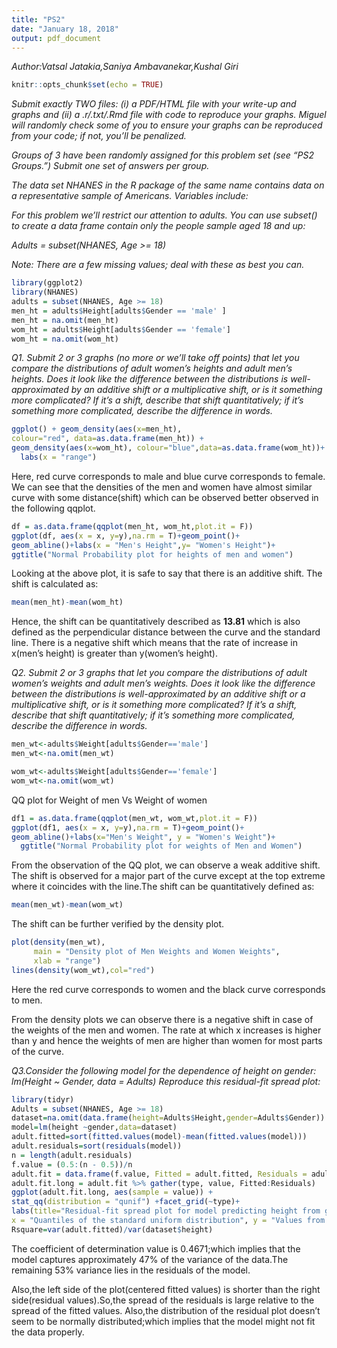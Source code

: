 ```yaml
---
title: "PS2"
date: "January 18, 2018"
output: pdf_document
---
```

*Author:Vatsal Jatakia,Saniya Ambavanekar,Kushal Giri*
```r
knitr::opts_chunk$set(echo = TRUE)
```
*Submit exactly TWO files: (i) a PDF/HTML file with your write-up and graphs and (ii) a .r/.txt/.Rmd file with code to reproduce your graphs. Miguel will randomly check some of you to ensure your graphs can be reproduced from your code; if not, you'll be penalized.*

*Groups of 3 have been randomly assigned for this problem set (see "PS2 Groups.") Submit one set of answers per group.*

*The data set NHANES in the R package of the same name contains data on a representative sample of Americans. Variables include:*

*For this problem we'll restrict our attention to adults. You can use subset() to create a data frame contain only the people sample aged 18 and up:*

*Adults = subset(NHANES, Age >= 18)*

*Note: There are a few missing values; deal with these as best you can.*

```r
library(ggplot2)
library(NHANES)
adults = subset(NHANES, Age >= 18)
men_ht = adults$Height[adults$Gender == 'male' ]
men_ht = na.omit(men_ht)
wom_ht = adults$Height[adults$Gender == 'female']
wom_ht = na.omit(wom_ht)
```


*Q1. Submit 2 or 3 graphs (no more or we'll take off points) that let you compare the distributions of adult women's heights and adult men's heights. Does it look like the difference between the distributions is well-approximated by an additive shift or a multiplicative shift, or is it something more complicated? If it's a shift, describe that shift quantitatively; if it's something more complicated, describe the difference in words.*


```r
ggplot() + geom_density(aes(x=men_ht), 
colour="red", data=as.data.frame(men_ht)) +
geom_density(aes(x=wom_ht), colour="blue",data=as.data.frame(wom_ht))+                        ggtitle("Density plot for Heights of Men and Women ")+
  labs(x = "range")
```
Here, red curve corresponds to male and blue curve corresponds to female. We can see that the densities of the men and women have almost similar curve with some distance(shift) which can be observed better observed in the following qqplot.

```r
df = as.data.frame(qqplot(men_ht, wom_ht,plot.it = F))
ggplot(df, aes(x = x, y=y),na.rm = T)+geom_point()+
geom_abline()+labs(x = "Men's Height",y= "Women's Height")+
ggtitle("Normal Probability plot for heights of men and women")
```

Looking at the above plot, it is safe to say that there is an additive shift. The shift is calculated as: 
```r
mean(men_ht)-mean(wom_ht)
```

Hence, the shift can be quantitatively described as **13.81** which is also defined as the perpendicular distance between the curve and the standard line. There is a negative shift which means that the rate of increase in x(men's height) is greater than y(women's height).

*Q2. Submit 2 or 3 graphs that let you compare the distributions of adult women's weights and adult men's weights. Does it look like the difference between the distributions is well-approximated by an additive shift or a multiplicative shift, or is it something more complicated? If it's a shift, describe that shift quantitatively; if it's something more complicated, describe the difference in words.*
```r
men_wt<-adults$Weight[adults$Gender=='male']
men_wt<-na.omit(men_wt)

wom_wt<-adults$Weight[adults$Gender=='female']
wom_wt<-na.omit(wom_wt)
```

QQ plot for Weight of men Vs Weight of women

```r

df1 = as.data.frame(qqplot(men_wt, wom_wt,plot.it = F))
ggplot(df1, aes(x = x, y=y),na.rm = T)+geom_point()+
geom_abline()+labs(x="Men's Weight", y = "Women's Weight")+
  ggtitle("Normal Probability plot for weights of Men and Women")
```

From the observation of the QQ plot, we can observe a weak additive shift. The shift is observed for a major part of the curve except at the top extreme where it coincides with the line.The shift can be quantitatively defined as: 

```r
mean(men_wt)-mean(wom_wt)
```

The shift can be further verified by the density plot. 
```r
plot(density(men_wt),
     main = "Density plot of Men Weights and Women Weights",
     xlab = "range")
lines(density(wom_wt),col="red")
```
Here the red curve corresponds to women and the black curve corresponds to men. 

From the  density plots we can observe there is a negative shift in case of the weights of the men and women. The rate at which x increases is higher than y and hence the weights of men are higher than women for most parts of the curve. 


*Q3.Consider the following model for the dependence of height on gender:*
*lm(Height ~ Gender, data = Adults)*
*Reproduce this residual-fit spread plot:*

```r
library(tidyr)
Adults = subset(NHANES, Age >= 18)
dataset=na.omit(data.frame(height=Adults$Height,gender=Adults$Gender))
model=lm(height ~gender,data=dataset)
adult.fitted=sort(fitted.values(model)-mean(fitted.values(model)))
adult.residuals=sort(residuals(model))
n = length(adult.residuals)
f.value = (0.5:(n - 0.5))/n
adult.fit = data.frame(f.value, Fitted = adult.fitted, Residuals = adult.residuals)
adult.fit.long = adult.fit %>% gather(type, value, Fitted:Residuals)
ggplot(adult.fit.long, aes(sample = value)) + 
stat_qq(distribution = "qunif") +facet_grid(~type)+
labs(title="Residual-fit spread plot for model predicting height from gender", 
x = "Quantiles of the standard uniform distribution", y = "Values from the model(cm)")
Rsquare=var(adult.fitted)/var(dataset$height)
```

The coefficient of determination value is 0.4671;which implies that the model captures approximately 47% of the variance of the data.The remaining 53% variance lies in the residuals of the model.

Also,the left side of the plot(centered fitted values) is shorter than the right side(residual values).So,the spread of the residuals is large relative to the spread of the fitted values. Also,the distribution of the residual plot doesn't seem to be normally distributed;which implies that the model might not fit the data properly.